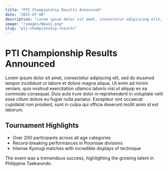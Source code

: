 ```yaml
---
title: "PTI Championship Results Announced"
date: "2025-07-08"
description: "Lorem ipsum dolor sit amet, consectetur adipiscing elit, sed do eiusmod tempor incididunt ut labore et dolore magna aliqua. Ut enim ad minim veniam, quis nostrud exercitation ullamco laboris nisi ut aliquip ex ea commodo consequat. Duis aute irure dolor in reprehenderit in voluptate velit esse cillum dolore eu fugiat nulla pariatur."
image: "/images/News1.png"
slug: "pti-championship-results"
---
```


# PTI Championship Results Announced

Lorem ipsum dolor sit amet, consectetur adipiscing elit, sed do eiusmod tempor incididunt ut labore et dolore magna aliqua. Ut enim ad minim veniam, quis nostrud exercitation ullamco laboris nisi ut aliquip ex ea commodo consequat. Duis aute irure dolor in reprehenderit in voluptate velit esse cillum dolore eu fugiat nulla pariatur. Excepteur sint occaecat cupidatat non proident, sunt in culpa qui officia deserunt mollit anim id est laborum.

## Tournament Highlights

- Over 200 participants across all age categories
- Record-breaking performances in Poomsae divisions
- Intense Kyorugi matches with incredible displays of technique

The event was a tremendous success, highlighting the growing talent in Philippine Taekwondo.